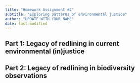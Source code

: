 ```yaml
---
title: "Homework Assignment #2"
subtitle: "Exploring patterns of environmental justice"
author: "UPDATE WITH YOUR NAME"
date: last-modified
---
```


## Part 1: Legacy of redlining in current environmental (in)justice


## Part 2: Legacy of redlining in biodiversity observations


